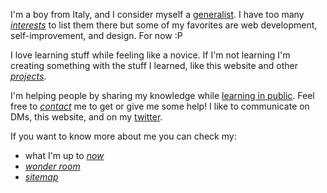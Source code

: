 I'm a boy from Italy, and I consider myself a [generalist](https://en.wikipedia.org/wiki/Generalist). I have too many [*interests*](/interests) to list them there but some of my favorites are web development, self-improvement, and design. For now :P

I love learning stuff while feeling like a novice. 
If I'm not learning I'm creating something with the stuff I learned, like this website and other [*projects*](/projects).

I'm helping people by sharing my knowledge while [learning in public](https://youtu.be/2wqHHgWsTcs?t=36). Feel free to [*contact*](/contact) me to get or give me some help! I like to communicate on DMs, this website, and on my [twitter](https://twitter.com/edondigital). 

If you want to know more about me you can check my: 
- what I'm up to [*now*](/now)
- [*wonder room*](/wonder-room)
- [*sitemap*](/sitemap-graph)